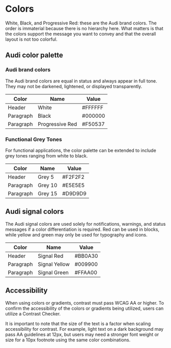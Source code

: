 
<Meta title="Brand Identity/Color" />

<style>{`
  .subheading {
    --mediumdark: '#999999';
    font-weight: 900;
    font-size: 13px;
    color: #999;
    letter-spacing: 6px;
    line-height: 24px;
    text-transform: uppercase;
    margin-bottom: 12px;
    margin-top: 40px;
  }

  .link-list {
    display: grid;
    grid-template-columns: 1fr;
    grid-template-rows: 1fr 1fr;
    row-gap: 10px;
  }

  @media (min-width: 620px) {
    .link-list {
      row-gap: 20px;
      column-gap: 20px;
      grid-template-columns: 1fr 1fr;
    }
  }

  @media all and (-ms-high-contrast:none) {
  .link-list {
      display: -ms-grid;
      -ms-grid-columns: 1fr 1fr;
      -ms-grid-rows: 1fr 1fr;
    }
  }

  .link-item {
    display: block;
    padding: 20px 30px 20px 15px;
    border: 1px solid #00000010;
    border-radius: 5px;
    transition: background 150ms ease-out, border 150ms ease-out, transform 150ms ease-out;
    color: #333333;
    display: flex;
    align-items: flex-start;
  }

  .link-item:hover {
    border-color: #1EA7FD50;
    transform: translate3d(0, -3px, 0);
    box-shadow: rgba(0, 0, 0, 0.08) 0 3px 10px 0;
  }

  .link-item:active {
    border-color: #1EA7FD;
    transform: translate3d(0, 0, 0);
  }

  .link-item strong {
    font-weight: 700;
    display: block;
    margin-bottom: 2px;
  }
  
  .link-item img {
    height: 40px;
    width: 40px;
    margin-right: 15px;
    flex: none;
  }

  .link-item span {
    font-size: 14px;
    line-height: 20px;
  }

  .tip {
    display: inline-block;
    border-radius: 1em;
    font-size: 11px;
    line-height: 12px;
    font-weight: 700;
    background: #E7FDD8;
    color: #66BF3C;
    padding: 4px 12px;
    margin-right: 10px;
    vertical-align: top;
  }

  .tip-wrapper {
    font-size: 13px;
    line-height: 20px;
    margin-top: 40px;
    margin-bottom: 40px;
  }

  .tip-wrapper code {
    font-size: 12px;
    display: inline-block;
  }

  
`}</style>

# Colors

White, Black, and Progressive Red: these are the Audi brand colors. The order is immaterial because
there is no hierarchy here. What matters is that the colors support the message you want to convey and that
the overall layout is not too colorful.

## Audi color palette

### Audi brand colors

The Audi brand colors are equal in status and always appear in full tone. They may not be darkened, lightened, or displayed transparently.

| Color     | Name            | Value   |
| --------- | --------------- | ------- |
| Header    | White           | #FFFFFF |
| Paragraph | Black           | #000000 |
| Paragraph | Progressive Red | #F50537 |

### Functional Grey Tones

For functional applications, the color palette can be extended to include grey tones ranging from white to black.

| Color     | Name    | Value   |
| --------- | ------- | ------- |
| Header    | Grey 5  | #F2F2F2 |
| Paragraph | Grey 10 | #E5E5E5 |
| Paragraph | Grey 15 | #D9D9D9 |

## Audi signal colors

The Audi signal colors are used solely for notifications, warnings, and status messages if a color differentiation is
required. Red can be used in blocks, while yellow and green may only be used for typography and icons.

| Color     | Name          | Value   |
| --------- | ------------- | ------- |
| Header    | Signal Red    | #BB0A30 |
| Paragraph | Signal Yellow | #009900 |
| Paragraph | Signal Green  | #FFAA00 |

## Accessibility

When using colors or gradients, contrast must pass WCAG AA or higher. To confirm the accessibility of the colors or
gradients being utilized, users can utilize a Contrast Checker.

It is important to note that the size of the text is a factor when scaling accessibility for contrast. For example,
light text on a dark background may pass AA guidelines at 12px, but users may need a stronger font weight or size for a 10px
footnote using the same color combinations.
